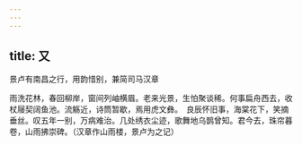 ```yaml
---
---
---
```

title: 又
---



景卢有南昌之行，用韵惜别，兼简司马汉章

雨洗花林，春回柳岸，窗间列岫横眉。老来光景，生怕聚谈稀。何事扁舟西去，收杖屦契阔鱼池。流觞近，诗筒暂歇，焉用虎文彝。　良辰怀旧事，海棠花下，笑摘垂丝。叹五年一别，万病难治。几处绣衣尘迹，歌舞地乌鹊曾知。君今去，珠帘暮卷，山雨拂崇碑。（汉章作山雨楼，景卢为之记）